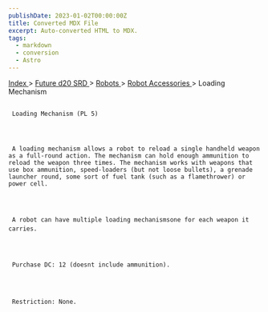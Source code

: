 ```yaml
---
publishDate: 2023-01-02T00:00:00Z
title: Converted MDX File
excerpt: Auto-converted HTML to MDX.
tags:
  - markdown
  - conversion
  - Astro
---
```







[
      Index
     ](-index)
     >
     [
      Future d20 SRD
     ](future-d20-srd-index)
     >
     [
      Robots
     ](future-d20-srd-robots-index)
     >
     [
      Robot Accessories
     ](future-d20-srd-robots-robot-accessories-index)
     > Loading Mechanism
    





## 
     Loading Mechanism (PL 5)
    



     A loading mechanism allows a robot to reload a single handheld weapon as a full-round action. The mechanism can hold enough ammunition to reload the weapon three times. The mechanism works with weapons that use box ammunition, speed-loaders (but not loose bullets), a grenade launcher round, some sort of fuel tank (such as a flamethrower) or power cell.
    



     A robot can have multiple loading mechanismsone for each weapon it carries.
    



     Purchase DC: 12 (doesnt include ammunition).
    



     Restriction: None.
    




